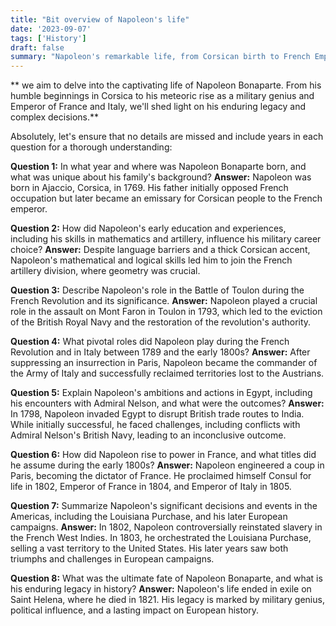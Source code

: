 ```yaml
---
title: "Bit overview of Napoleon's life"
date: '2023-09-07'
tags: ['History']
draft: false
summary: "Napoleon's remarkable life, from Corsican birth to French Emperor, marked by military genius and ambition."
---
```


** we aim to delve into the captivating life of Napoleon Bonaparte. From his humble beginnings in Corsica to his meteoric rise as a military genius and Emperor of France and Italy, we'll shed light on his enduring legacy and complex decisions.**

Absolutely, let's ensure that no details are missed and include years in each question for a thorough understanding:

**Question 1:** In what year and where was Napoleon Bonaparte born, and what was unique about his family's background?
**Answer:** Napoleon was born in Ajaccio, Corsica, in 1769. His father initially opposed French occupation but later became an emissary for Corsican people to the French emperor.

**Question 2:** How did Napoleon's early education and experiences, including his skills in mathematics and artillery, influence his military career choice?
**Answer:** Despite language barriers and a thick Corsican accent, Napoleon's mathematical and logical skills led him to join the French artillery division, where geometry was crucial.

**Question 3:** Describe Napoleon's role in the Battle of Toulon during the French Revolution and its significance.
**Answer:** Napoleon played a crucial role in the assault on Mont Faron in Toulon in 1793, which led to the eviction of the British Royal Navy and the restoration of the revolution's authority.

**Question 4:** What pivotal roles did Napoleon play during the French Revolution and in Italy between 1789 and the early 1800s?
**Answer:** After suppressing an insurrection in Paris, Napoleon became the commander of the Army of Italy and successfully reclaimed territories lost to the Austrians.

**Question 5:** Explain Napoleon's ambitions and actions in Egypt, including his encounters with Admiral Nelson, and what were the outcomes?
**Answer:** In 1798, Napoleon invaded Egypt to disrupt British trade routes to India. While initially successful, he faced challenges, including conflicts with Admiral Nelson's British Navy, leading to an inconclusive outcome.

**Question 6:** How did Napoleon rise to power in France, and what titles did he assume during the early 1800s?
**Answer:** Napoleon engineered a coup in Paris, becoming the dictator of France. He proclaimed himself Consul for life in 1802, Emperor of France in 1804, and Emperor of Italy in 1805.

**Question 7:** Summarize Napoleon's significant decisions and events in the Americas, including the Louisiana Purchase, and his later European campaigns.
**Answer:** In 1802, Napoleon controversially reinstated slavery in the French West Indies. In 1803, he orchestrated the Louisiana Purchase, selling a vast territory to the United States. His later years saw both triumphs and challenges in European campaigns.

**Question 8:** What was the ultimate fate of Napoleon Bonaparte, and what is his enduring legacy in history?
**Answer:** Napoleon's life ended in exile on Saint Helena, where he died in 1821. His legacy is marked by military genius, political influence, and a lasting impact on European history.